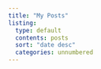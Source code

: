 ```yaml
---
title: "My Posts"
listing:
  type: default
  contents: posts
  sort: "date desc"
  categories: unnumbered
---
```


